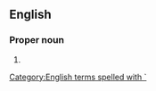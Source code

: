 {{also|Hawaii|Hawaií|Hawaiʻi|Hawai'i|Hawai`i}}

==English==

===Proper noun===
{{en-proper noun}}

# {{alternative spelling of|en|Hawaii}}

[[Category:English terms spelled with `]]
